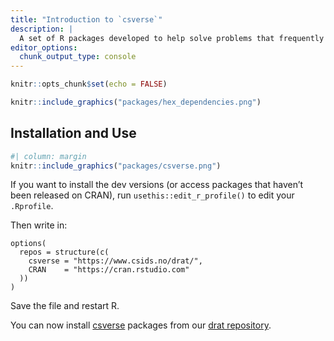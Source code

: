 ```yaml
---
title: "Introduction to `csverse`"
description: |
  A set of R packages developed to help solve problems that frequently occur when performing  disease surveillance.
editor_options: 
  chunk_output_type: console
---
```


```r
knitr::opts_chunk$set(echo = FALSE)
```

```r
knitr::include_graphics("packages/hex_dependencies.png")
```

## Installation and Use

```r
#| column: margin
knitr::include_graphics("packages/csverse.png")
```

If you want to install the dev versions (or access packages that haven't been released on CRAN), run `usethis::edit_r_profile()` to edit your `.Rprofile`. 

Then write in:

```
options(
  repos = structure(c(
    csverse = "https://www.csids.no/drat/",
    CRAN    = "https://cran.rstudio.com"
  ))
)
```

Save the file and restart R.

You can now install [csverse](https://www.csids.no/packages) packages from our [drat repository](https://www.csids.no.no/drat).
